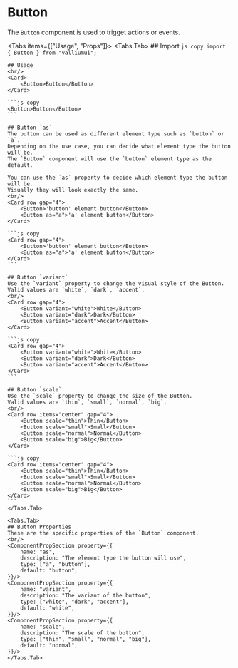 # Button

The `Button` component is used to trigget actions or events.

<Tabs items={["Usage", "Props"]}>
    <Tabs.Tab>
    ## Import
    ```js copy
    import { Button } from "valliumui";
    ```

    ## Usage
    <br/>
    <Card>
        <Button>Button</Button>
    </Card>

    ```js copy
    <Button>Button</Button>
    ```

    ## Button `as`
    The button can be used as different element type such as `button` or `a`.
    Depending on the use case, you can decide what element type the button will be.
    The `Button` component will use the `button` element type as the default.

    You can use the `as` property to decide which element type the button will be.
    Visually they will look exactly the same.
    <br/>
    <Card row gap="4">
        <Button>'button' element button</Button>
        <Button as="a">'a' element button</Button>
    </Card>

    ```js copy
    <Card row gap="4">
        <Button>'button' element button</Button>
        <Button as="a">'a' element button</Button>
    </Card>
    ```

    ## Button `variant`
    Use the `variant` property to change the visual style of the Button.
    Valid values are `white`, `dark`, `accent`.
    <br/>
    <Card row gap="4">
        <Button variant="white">White</Button>
        <Button variant="dark">Dark</Button>
        <Button variant="accent">Accent</Button>
    </Card>

    ```js copy
    <Card row gap="4">
        <Button variant="white">White</Button>
        <Button variant="dark">Dark</Button>
        <Button variant="accent">Accent</Button>
    </Card>
    ```

    ## Button `scale`
    Use the `scale` property to change the size of the Button.
    Valid values are `thin`, `small`, `normal`, `big`.
    <br/>
    <Card row items="center" gap="4">
        <Button scale="thin">Thin</Button>
        <Button scale="small">Small</Button>
        <Button scale="normal">Normal</Button>
        <Button scale="big">Big</Button>
    </Card>

    ```js copy
    <Card row items="center" gap="4">
        <Button scale="thin">Thin</Button>
        <Button scale="small">Small</Button>
        <Button scale="normal">Normal</Button>
        <Button scale="big">Big</Button>
    </Card>
    ```
    </Tabs.Tab>

    <Tabs.Tab>
    ## Button Properties
    These are the specific properties of the `Button` component.
    <br/>
    <ComponentPropSection property={{
        name: "as",
        description: "The element type the button will use",
        type: ["a", "button"],
        default: "button",
    }}/>
    <ComponentPropSection property={{
        name: "variant",
        description: "The variant of the button",
        type: ["white", "dark", "accent"],
        default: "white",
    }}/>
    <ComponentPropSection property={{
        name: "scale",
        description: "The scale of the button",
        type: ["thin", "small", "normal", "big"],
        default: "normal",
    }}/>
    </Tabs.Tab>
</Tabs>